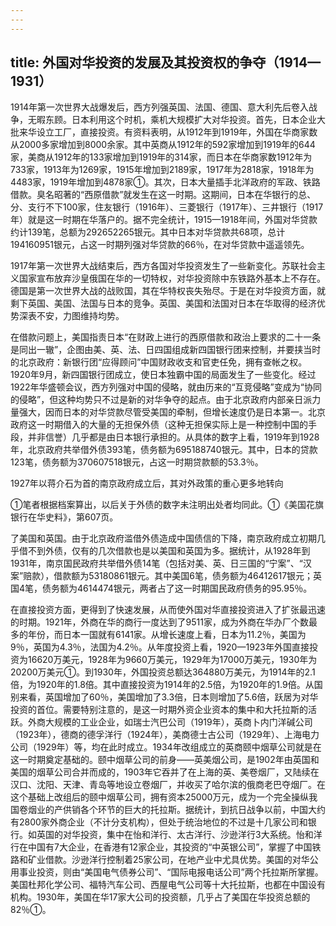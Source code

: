 ```yaml
---
---
---
```

title: 外国对华投资的发展及其投资权的争夺（1914—1931）
---



1914年第一次世界大战爆发后，西方列强英国、法国、德国、意大利先后卷入战争，无暇东顾。日本利用这个时机，乘机大规模扩大对华投资。首先，日本企业大批来华设立工厂，直接投资。有资料表明，从1912年到1919年，外国在华商家数从2000多家增加到8000余家。其中英商从1912年的592家增加到1919年的644家，美商从1912年的133家增加到1919年的314家，而日本在华商家数1912年为733家，1913年为1269家，1915年增加到2189家，1917年为2818家，1918年为4483家，1919年增加到4878家①。其次，日本大量插手北洋政府的军政、铁路借款。臭名昭著的“西原借款”就发生在这一时期。这期间，日本在华银行的总、分、支行不下100家，住友银行（1916年）、三菱银行（1917年）、三井银行（1917年）就是这一时期在华落户的。据不完全统计，1915—1918年间，外国对华贷款约计139笔，总额为292652265银元。其中日本对华贷款共68项，总计194160951银元，占这一时期列强对华贷款的66％，在对华贷款中遥遥领先。

1917年第一次世界大战结束后，西方各国对华投资发生了一些新变化。苏联社会主义国家宣布放弃沙皇俄国在华的一切特权，对华投资除中东铁路外基本上不存在。德国是第一次世界大战的战败国，其在华特权丧失殆尽。于是在对华投资方面，就剩下英国、美国、法国与日本的竞争。英国、美国和法国对日本在华取得的经济优势深表不安，力图维持均势。

在借款问题上，美国指责日本“在财政上进行的西原借款和政治上要求的二十一条是同出一辙”，企图由美、英、法、日四国组成新四国银行团来控制，并要挟当时的北京政府：新银行团“应得顾问”中国财政收支和官吏任免，拥有查帐之权。1920年9月，新四国银行团成立，使日本独霸中国的局面发生了一些变化。经过1922年华盛顿会议，西方列强对中国的侵略，就由历来的“互竞侵略”变成为“协同的侵略”，但这种均势只不过是新的对华争夺的起点。由于北京政府内部亲日派力量强大，因而日本的对华贷款尽管受美国的牵制，但增长速度仍是日本第一。北京政府这一时期借入的大量的无担保外债（这种无担保实际上是一种控制中国的手段，并非信誉）几乎都是由日本银行承担的。从具体的数字上看，1919年到1928年，北京政府共举借外债393笔，债务额为695188740银元。其中，日本的贷款123笔，债务额为370607518银元，占这一时期贷款额的53.3％。

1927年以蒋介石为首的南京政府成立后，其对外政策的重心更多地转向

①笔者根据档案算出，以后关于外债的数字未注明出处者均同此。①《美国花旗银行在华史料》，第607页。

了美国和英国。由于北京政府滥借外债造成中国债信的下降，南京政府成立初期几乎借不到外债，仅有的几次借款也是以美国和英国为多。据统计，从1928年到1931年，南京国民政府共举借外债14笔（包括对美、英、日三国的“宁案”、“汉案”赔款），借款额为53180861银元。其中美国6笔，债务额为46412617银元；英国4笔，债务额为4614474银元，两者占了这一时期国民政府债务的95.95％。

在直接投资方面，更得到了快速发展，从而使外国对华直接投资进入了扩张最迅速的时期。1921年，外商在华的商行一度达到了9511家，成为外商在华办厂个数最多的年份，而日本一国就有6141家。从增长速度上看，日本为11.2％，美国为9％，英国为4.3％，法国为4.2％。从年度投资上看，1920—1923年外国直接投资为16620万美元，1928年为9660万美元，1929年为17000万美元，1930年为20200万美元①。到1930年，外国投资总额达364880万美元，为1914年的2.1倍，为1920年的1.8倍。其中直接投资为1914年的2.5倍，为1920年的1.9倍。从国别来看，英国增加了60％，美国增加了3.3倍，日本则增加了5.6倍，跃居为对华投资的首位。需要特别注意的，是这一时期外资企业资本的集中和大托拉斯的活跃。外商大规模的工业企业，如瑞士汽巴公司（1919年），英商卜内门洋碱公司（1923年），德商的德孚洋行（1924年），美商德士古公司（1929年）、上海电力公司（1929年）等，均在此时成立。1934年改组成立的英商颐中烟草公司就是在这一时期奠定基础的。颐中烟草公司的前身——英美烟公司，是1902年由英国和美国的烟草公司合并而成的，1903年它吞并了在上海的英、美卷烟厂，又陆续在汉口、沈阳、天津、青岛等地设立卷烟厂，并收买了哈尔滨的俄商老巴夺烟厂。在这个基础上改组后的颐中烟草公司，拥有资本25000万元，成为一个完全操纵我国卷烟业的产供销各个环节的巨大的托拉斯。据统计，到抗日战争以前，中国大约有2800家外商企业（不计分支机构），但处于统治地位的不过是十几家公司和银行。如英国的对华投资，集中在怡和洋行、太古洋行、沙逊洋行3大系统。怡和洋行在中国有7大企业，在香港有12家企业，其投资的“中英银公司”，掌握了中国铁路和矿业借款。沙逊洋行控制着25家公司，在地产业中尤具优势。美国的对华公用事业投资，则由“美国电气债券公司”、“国际电报电话公司”两个托拉斯所掌握。美国杜邦化学公司、福特汽车公司、西屋电气公司等十大托拉斯，也都在中国设有机构。1930年，美国在华17家大公司的投资额，几乎占了美国在华投资总额的82％①。